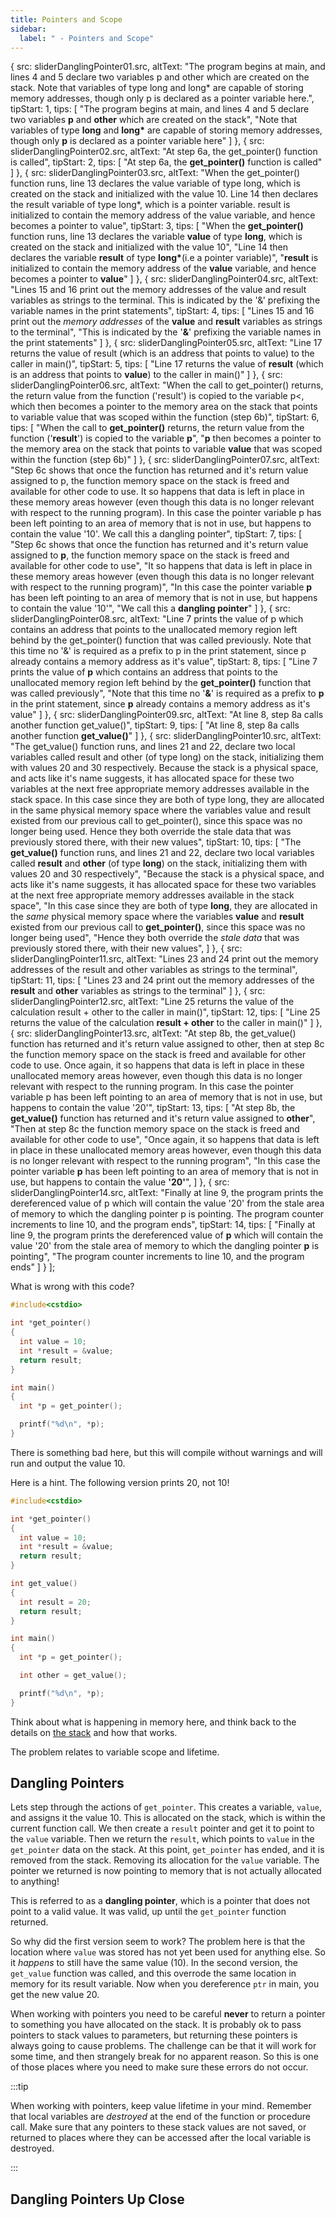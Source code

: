 ```yaml
---
title: Pointers and Scope
sidebar:
  label: " - Pointers and Scope"
---
```





  {
    src: sliderDanglingPointer01.src,
    altText: "The program begins at main, and lines 4 and 5 declare two variables p and other which are created on the stack. Note that variables of type long and long* are capable of storing memory addresses, though only p is declared as a pointer variable here.",
    tipStart: 1,
    tips: [
      "The program begins at main, and lines 4 and 5 declare two variables <strong>p</strong> and <strong>other</strong> which are created on the stack", 
      "Note that variables of type <strong>long</strong> and <strong>long*</strong> are capable of storing memory addresses, though only <strong>p</strong> is declared as a pointer variable here"
    ]
  },
  {
    src: sliderDanglingPointer02.src,
    altText: "At step 6a, the get_pointer() function is called",
    tipStart: 2,
    tips: [
      "At step 6a, the <strong>get_pointer()</strong> function is called"
    ]
  },
  {
    src: sliderDanglingPointer03.src,
    altText: "When the get_pointer() function runs, line 13 declares the value variable of type long, which is created on the stack and initialized with the value 10. Line 14 then declares the result variable of type long*, which is a pointer variable. result is initialized to contain the memory address of the value variable, and hence becomes a pointer to value",
    tipStart: 3,
    tips: [
      "When the <strong>get_pointer()</strong> function runs, line 13 declares the variable <strong>value</strong> of type <strong>long</strong>, which is created on the stack and initialized with the value 10",
      "Line 14 then declares the variable <strong>result</strong> of type <strong>long*</strong>(i.e a pointer variable)",
      "<strong>result</strong> is initialized to contain the memory address of the <strong>value</strong> variable, and hence becomes a pointer to <strong>value</strong>"
    ]
  },
  {
    src: sliderDanglingPointer04.src,
    altText: "Lines 15 and 16 print out the memory addresses of the value and result variables as strings to the terminal. This is indicated by the '&' prefixing the variable names in the print statements",
    tipStart: 4,
    tips: [
      "Lines 15 and 16 print out the <em>memory addresses</em> of the <strong>value</strong> and <strong>result</strong> variables as strings to the terminal",
      "This is indicated by the '<strong>&</strong>' prefixing the variable names in the print statements"
    ]
  },
  {
    src: sliderDanglingPointer05.src,
    altText: "Line 17 returns the value of result (which is an address that points to value) to the caller in main()",
    tipStart: 5,
    tips: [
      "Line 17 returns the value of <strong>result</strong> (which is an address that points to <strong>value</strong>) to the caller in main()"
    ]
  },
  {
    src: sliderDanglingPointer06.src,
    altText: "When the call to get_pointer() returns, the return value from the function ('result') is copied to the variable p<, which then becomes a pointer to the memory area on the stack that points to variable value that was scoped within the function (step 6b)",
    tipStart: 6,
    tips: [
      "When the call to <strong>get_pointer()</strong> returns, the return value from the function ('<strong>result</strong>') is copied to the variable <strong>p</strong>",
      "<strong>p</strong> then becomes a pointer to the memory area on the stack that points to variable <strong>value</strong> that was scoped within the function (step 6b)"
    ]
  },
  {
    src: sliderDanglingPointer07.src,
    altText: "Step 6c shows that once the function has returned and it's return value assigned to p, the function memory space on the stack is freed and available for other code to use. It so happens that data is left in place in these memory areas however (even though this data is no longer relevant with respect to the running program). In this case the pointer variable p has been left pointing to an area of memory that is not in use, but happens to contain the value '10'. We call this a dangling pointer",
    tipStart: 7,
    tips: [
      "Step 6c shows that once the function has returned and it's return value assigned to <strong>p</strong>, the function memory space on the stack is freed and available for other code to use",
      "It so happens that data is left in place in these memory areas however (even though this data is no longer relevant with respect to the running program)",
      "In this case the pointer variable <strong>p</strong> has been left pointing to an area of memory that is not in use, but happens to contain the value '10'",
      "We call this a <strong>dangling pointer</strong>"
    ]
  },
  {
    src: sliderDanglingPointer08.src,
    altText: "Line 7 prints the value of p which contains an address that points to the unallocated memory region left behind by the get_pointer() function that was called previously. Note that this time no '&' is required as a prefix to p in the print statement, since p already contains a memory address as it's value",
    tipStart: 8,
    tips: [
      "Line 7 prints the value of <strong>p</strong> which contains an address that points to the unallocated memory region left behind by the <strong>get_pointer()</strong> function that was called previously",
      "Note that this time no '<strong>&</strong>' is required as a prefix to <strong>p</strong> in the print statement, since <strong>p</strong> already contains a memory address as it's value" 
    ]
  },
  {
    src: sliderDanglingPointer09.src,
    altText: "At line 8, step 8a calls another function get_value()",
    tipStart: 9,
    tips: [
      "At line 8, step 8a calls another function <strong>get_value()</strong>"
    ]
  },
  {
    src: sliderDanglingPointer10.src,
    altText: "The get_value() function runs, and lines 21 and 22, declare two local variables called result and other (of type long) on the stack, initializing them with values 20 and 30 respectively. Because the stack is a physical space, and acts like it's name suggests, it has allocated space for these two variables at the next free appropriate memory addresses available in the stack space. In this case since they are both of type long, they are allocated in the same physical memory space where the variables value and result existed from our previous call to get_pointer(), since this space was no longer being used. Hence they both override the stale data that was previously stored there, with their new values",
    tipStart: 10,
    tips: [
      "The <strong>get_value()</strong> function runs, and lines 21 and 22, declare two local variables called <strong>result</strong> and <strong>other</strong> (of type <strong>long</strong>) on the stack, initializing them with values 20 and 30 respectively",
      "Because the stack is a physical space, and acts like it's name suggests, it has allocated space for these two variables at the next free appropriate memory addresses available in the stack space",
      "In this case since they are both of type <strong>long</strong>, they are allocated in the <em>same</em> physical memory space where the variables <strong>value</strong> and <strong>result</strong> existed from our previous call to <strong>get_pointer()</strong>, since this space was no longer being used",
      "Hence they both override the <em>stale data</em> that was previously stored there, with their new values",
    ]
  },
  {
    src: sliderDanglingPointer11.src,
    altText: "Lines 23 and 24 print out the memory addresses of the result and other variables as strings to the terminal",
    tipStart: 11,
    tips: [
      "Lines 23 and 24 print out the memory addresses of the <strong>result</strong> and <strong>other</strong> variables as strings to the terminal"
    ]
  },
  {
    src: sliderDanglingPointer12.src,
    altText: "Line 25 returns the value of the calculation result + other to the caller in main()",
    tipStart: 12,
    tips: [
      "Line 25 returns the value of the calculation <strong>result + other</strong> to the caller in main()"
    ]
  },
  {
    src: sliderDanglingPointer13.src,
    altText: "At step 8b, the get_value() function has returned and it's return value assigned to other, then at step 8c the function memory space on the stack is freed and available for other code to use. Once again, it so happens that data is left in place in these unallocated memory areas however, even though this data is no longer relevant with respect to the running program. In this case the pointer variable p has been left pointing to an area of memory that is not in use, but happens to contain the value '20'",
    tipStart: 13,
    tips: [
      "At step 8b, the <strong>get_value()</strong> function has returned and it's return value assigned to <strong>other</strong>", 
      "Then at step 8c the function memory space on the stack is freed and available for other code to use",
      "Once again, it so happens that data is left in place in these unallocated memory areas however, even though this data is no longer relevant with respect to the running program",
      "In this case the pointer variable <strong>p</strong> has been left pointing to an area of memory that is not in use, but happens to contain the value <strong>'20'</strong>",
    ]
  },
  {
    src: sliderDanglingPointer14.src,
    altText: "Finally at line 9, the program prints the dereferenced value of p which will contain the value '20' from the stale area of memory to which the dangling pointer p is pointing. The program counter increments to line 10, and the program ends",
    tipStart: 14,
    tips: [
      "Finally at line 9, the program prints the dereferenced value of <strong>p</strong> which will contain the value '20' from the stale area of memory to which the dangling pointer <strong>p</strong> is pointing",
      "The program counter increments to line 10, and the program ends"
    ]
  }
];


What is wrong with this code?

```cpp
#include<cstdio>

int *get_pointer()
{
  int value = 10;
  int *result = &value;
  return result;
}

int main()
{
  int *p = get_pointer();

  printf("%d\n", *p);
}
```

There is something bad here, but this will compile without warnings and will run and output the value 10.

Here is a hint. The following version prints 20, not 10!

```cpp
#include<cstdio>

int *get_pointer()
{
  int value = 10;
  int *result = &value;
  return result;
}

int get_value()
{
  int result = 20;
  return result;
}

int main()
{
  int *p = get_pointer();

  int other = get_value();

  printf("%d\n", *p);
}
```

Think about what is happening in memory here, and think back to the details on [the stack](/book/part-2-organised-code/2-organising-code/1-concepts/01-1-the-stack) and how that works.

The problem relates to variable scope and lifetime.

## Dangling Pointers

Lets step through the actions of `get_pointer`. This creates a variable, `value`, and assigns it the value 10. This is allocated on the stack, which is within the current function call. We then create a `result` pointer and get it to point to the `value` variable. Then we return the `result`, which points to `value` in the `get_pointer` data on the stack. At this point, `get_pointer` has ended, and it is removed from the stack. Removing its allocation for the `value` variable. The pointer we returned is now pointing to memory that is not actually allocated to anything!

This is referred to as a **dangling pointer**, which is a pointer that does not point to a valid value. It was valid, up until the `get_pointer` function returned.

So why did the first version seem to work? The problem here is that the location where `value` was stored has not yet been used for anything else. So it *happens* to still have the same value (10). In the second version, the `get_value` function was called, and this overrode the same location in memory for its result variable. Now when you dereference `ptr` in main, you get the new value 20.

When working with pointers you need to be careful **never** to return a pointer to something you have allocated on the stack. It is probably ok to pass pointers to stack values to parameters, but returning these pointers is always going to cause problems. The challenge can be that it will work for some time, and then strangely break for no apparent reason. So this is one of those places where you need to make sure these errors do not occur.

:::tip

When working with pointers, keep value lifetime in your mind. Remember that local variables are *destroyed* at the end of the function or procedure call. Make sure that any pointers to these stack values are not saved, or returned to places where they can be accessed after the local variable is destroyed.

:::

## Dangling Pointers Up Close

<MySwiper client:only height="" images={sliderDanglingPointer}></MySwiper>
